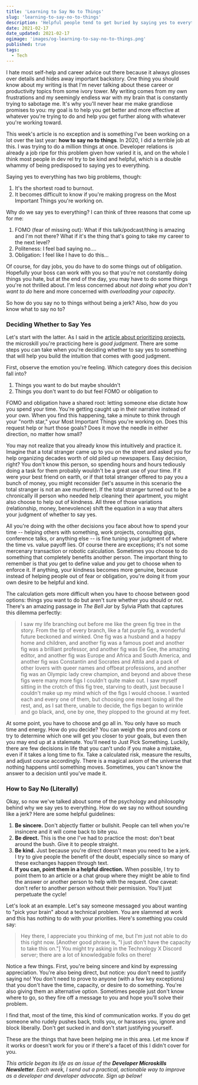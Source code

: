 ```yaml
---
title: 'Learning to Say No to Things'
slug: 'learning-to-say-no-to-things'
description: 'Helpful people tend to get buried by saying yes to everything. How do we improve at saying no? How do we know what to say no to?'
date: 2021-02-17
date_updated: 2021-02-17
ogimage: 'images/og-learning-to-say-no-to-things.png'
published: true
tags:
  - Tech
---
```



<GuideBanner />

I hate most self-help and career advice out there because it always glosses over details and hides away important backstory. One thing you should know about my writing is that I'm never talking about these career or productivity topics from some ivory tower. My writing comes from my own frustrations and my seemingly endless war with my brain that is constantly trying to sabotage me. It's why you'll never hear me make grandiose promises to you: my goal is to help you get better and more effective at whatever you're trying to do and help you get further along with whatever you're working toward.

This week's article is no exception and is something I've been working on a lot over the last year: **how to say no to things**. In 2020, I did a terrible job at this. I was trying to do a million things at once. Developer relations is already a job ripe for this problem given how varied it is, and on the whole I think most people in dev rel try to be kind and helpful, which is a double whammy of being predisposed to saying yes to everything.

Saying yes to everything has two big problems, though:

1. It's the shortest road to burnout.
2. It becomes difficult to know if you're making progress on the Most Important Things you're working on.

Why do we say yes to everything? I can think of three reasons that come up for me:

1. FOMO (fear of missing out): What if this talk/podcast/thing is amazing and I'm not there? What if it's the thing that's going to take my career to the next level?
2. Politeness: I feel bad saying no....
3. Obligation: I feel like I have to do this...

Of course, for day jobs, you do have to do some things out of obligation. Hopefully your boss can work with you so that you're not constantly doing things you hate, but at the end of the day, you may have to do some things you're not thrilled about. I'm less concerned about _not doing what you don't want to do_ here and more concerned with _overloading your capacity_.

So how do you say no to things without being a jerk? Also, how do you know what to say no to?

### Deciding Whether to Say Yes

Let's start with the latter. As I said in the [article about prioritizing projects](/how-to-prioritize-projects), the microskill you're practicing here is _good judgment_. There are some steps you can take when you're deciding whether to say yes to something that will help you build the intuition that comes with good judgment.

First, observe the emotion you're feeling. Which category does this decision fall into?

1. Things you want to do but maybe shouldn't
2. Things you don't want to do but feel FOMO or obligation to

FOMO and obligation have a shared root: letting someone else dictate how you spend your time. You're getting caught up in their narrative instead of your own. When you find this happening, take a minute to think through your "north star," your Most Important Things you're working on. Does this request help or hurt those goals? Does it move the needle in either direction, no matter how small?

You may not realize that you already know this intuitively and practice it. Imagine that a total stranger came up to you on the street and asked you for help organizing decades worth of old piled up newspapers. Easy decision, right? You don't know this person, so spending hours and hours tediously doing a task for them probably wouldn't be a great use of your time. If it were your best friend on earth, or if that total stranger offered to pay you a bunch of money, you might reconsider (let's assume in this scenario the total stranger is not an axe murderer). If the total stranger turned out to be a chronically ill person who needed help cleaning their apartment, you might also choose to help out of kindness. All three of those variations (relationship, money, benevolence) shift the equation in a way that alters your judgment of whether to say yes.

All you're doing with the other decisions you face about how to spend your time -- helping others with something, work projects, consulting gigs, conference talks, or anything else -- is fine tuning your judgment of where the time vs. value payoff lies. Of course there are exceptions; it's not some mercenary transaction or robotic calculation. Sometimes you choose to do something that completely benefits another person. The important thing to remember is that _you_ get to define value and _you_ get to choose when to enforce it. If anything, your kindness becomes more genuine, because instead of helping people out of fear or obligation, you're doing it from your own desire to be helpful and kind.

The calculation gets more difficult when you have to choose between good options: things you want to do but aren't sure whether you should or not. There's an amazing passage in _The Bell Jar_ by Sylvia Plath that captures this dilemma perfectly:

> I saw my life branching out before me like the green fig tree in the story. From the tip of every branch, like a fat purple fig, a wonderful future beckoned and winked. One fig was a husband and a happy home and children, and another fig was a famous poet and another fig was a brilliant professor, and another fig was Ee Gee, the amazing editor, and another fig was Europe and Africa and South America, and another fig was Constantin and Socrates and Attila and a pack of other lovers with queer names and offbeat professions, and another fig was an Olympic lady crew champion, and beyond and above these figs were many more figs I couldn't quite make out. I saw myself sitting in the crotch of this fig tree, starving to death, just because I couldn't make up my mind which of the figs I would choose. I wanted each and every one of them, but choosing one meant losing all the rest, and, as I sat there, unable to decide, the figs began to wrinkle and go black, and, one by one, they plopped to the ground at my feet.

At some point, you have to choose and go all in. You only have so much time and energy. How do you decide? You can weigh the pros and cons or try to determine which one will get you closer to your goals, but even then you may end up at a stalemate. You'll need to Just Pick Something. Luckily, there are few decisions in life that you can't undo if you make a mistake, even if it takes a long time to fix. Take a calculated risk, measure the results, and adjust course accordingly. There is a magical axiom of the universe that nothing happens until something moves. Sometimes, you can't know the answer to a decision until you've made it.

### How to Say No (Literally)

Okay, so now we've talked about some of the psychology and philosophy behind why we say yes to everything. How do we say no without sounding like a jerk? Here are some helpful guidelines:

1. **Be sincere.** Don't abjectly flatter or bullshit. People can tell when you're insincere and it will come back to bite you.
2. **Be direct.** This is the one I've had to practice the most: don't beat around the bush. Give it to people straight.
3. **Be kind.** Just because you're direct doesn't mean you need to be a jerk. I try to give people the benefit of the doubt, especially since so many of these exchanges happen through text.
4. **If you can, point them in a helpful direction.** When possible, I try to point them to an article or a chat group where they might be able to find the answer or another person to help with the request. One caveat: don't refer to another person without their permission. You'll just perpetuate the cycle!

Let's look at an example. Let's say someone messaged you about wanting to "pick your brain" about a technical problem. You are slammed at work and this has nothing to do with your priorities. Here's something you could say:

> Hey there, I appreciate you thinking of me, but I'm just not able to do this right now. [Another good phrase is, "I just don't have the capacity to take this on."] You might try asking in the Technology X Discord server; there are a lot of knowledgable folks on there!

Notice a few things. First, you're being sincere and kind by expressing appreciation. You're also being direct, but notice: you don't need to justify saying no! You don't need to prove to anyone (with a few key exceptions) that you don't have the time, capacity, or desire to do something. You're also giving them an alternative option. Sometimes people just don't know where to go, so they fire off a message to you and hope you'll solve their problem.

I find that, most of the time, this kind of communication works. If you do get someone who rudely pushes back, trolls you, or harasses you, ignore and block liberally. Don't get sucked in and don't start justifying yourself.

These are the things that have been helping me in this area. Let me know if it works or doesn't work for you or if there's a facet of this I didn't cover for you.

_This article began its life as an issue of the **Developer Microskills Newsletter**. Each week, I send out a practical, actionable way to improve as a developer and developer advocate. Sign up below!_
